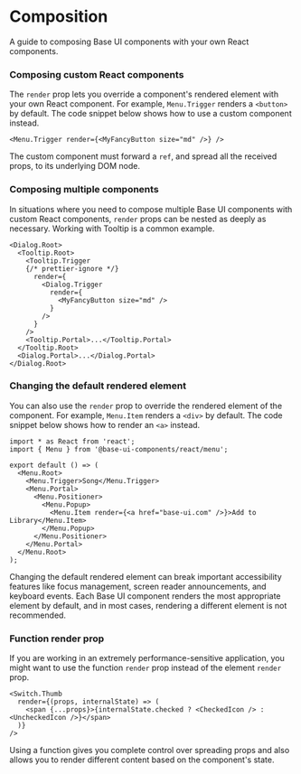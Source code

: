# Composition

<Subtitle>A guide to composing Base UI components with your own React components.</Subtitle>
<Meta
  name="description"
  content="A guide to composing Base UI components with your own React components."
/>

### Composing custom React components

The `render` prop lets you override a component's rendered element with your own React component. For example, `Menu.Trigger` renders a `<button>` by default. The code snippet below shows how to use a custom component instead.

```tsx title="index.tsx"
<Menu.Trigger render={<MyFancyButton size="md" />} />
```

The custom component must forward a `ref`, and spread all the received props, to its underlying DOM node.

### Composing multiple components

In situations where you need to compose multiple Base UI components with custom React components, `render` props can be nested as deeply as necessary. Working with Tooltip is a common example.

```tsx title="index.tsx"
<Dialog.Root>
  <Tooltip.Root>
    <Tooltip.Trigger
    {/* prettier-ignore */}
      render={
        <Dialog.Trigger
          render={
            <MyFancyButton size="md" />
          }
        />
      }
    />
    <Tooltip.Portal>...</Tooltip.Portal>
  </Tooltip.Root>
  <Dialog.Portal>...</Dialog.Portal>
</Dialog.Root>
```

### Changing the default rendered element

You can also use the `render` prop to override the rendered element of the component. For example, `Menu.Item` renders a `<div>` by default.
The code snippet below shows how to render an `<a>` instead.

```tsx title="index.tsx"
import * as React from 'react';
import { Menu } from '@base-ui-components/react/menu';

export default () => (
  <Menu.Root>
    <Menu.Trigger>Song</Menu.Trigger>
    <Menu.Portal>
      <Menu.Positioner>
        <Menu.Popup>
          <Menu.Item render={<a href="base-ui.com" />}>Add to Library</Menu.Item>
        </Menu.Popup>
      </Menu.Positioner>
    </Menu.Portal>
  </Menu.Root>
);
```

Changing the default rendered element can break important accessibility features like focus management, screen reader announcements, and keyboard events. Each Base UI component renders the most appropriate element by default, and in most cases, rendering a different element is not recommended.

### Function render prop

If you are working in an extremely performance-sensitive application, you might want to use the function `render` prop instead of the element `render` prop.

```tsx title="switch.tsx"
<Switch.Thumb
  render={(props, internalState) => (
    <span {...props}>{internalState.checked ? <CheckedIcon /> : <UncheckedIcon />}</span>
  )}
/>
```

Using a function gives you complete control over spreading props and also allows you to render different content based on the component's state.
